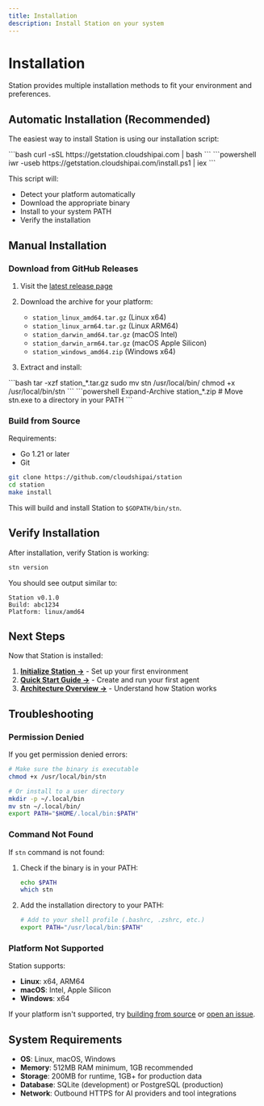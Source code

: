 ```yaml
---
title: Installation
description: Install Station on your system
---
```



# Installation

Station provides multiple installation methods to fit your environment and preferences.

## Automatic Installation (Recommended)

The easiest way to install Station is using our installation script:

<Tabs>
  <TabItem label="Linux / macOS">
    ```bash
    curl -sSL https://getstation.cloudshipai.com | bash
    ```
  </TabItem>
  
  <TabItem label="Windows (PowerShell)">
    ```powershell
    iwr -useb https://getstation.cloudshipai.com/install.ps1 | iex
    ```
  </TabItem>
</Tabs>

This script will:
- Detect your platform automatically
- Download the appropriate binary
- Install to your system PATH
- Verify the installation

## Manual Installation

### Download from GitHub Releases

1. Visit the [latest release page](https://github.com/cloudshipai/station/releases/latest)
2. Download the archive for your platform:
   - `station_linux_amd64.tar.gz` (Linux x64)
   - `station_linux_arm64.tar.gz` (Linux ARM64) 
   - `station_darwin_amd64.tar.gz` (macOS Intel)
   - `station_darwin_arm64.tar.gz` (macOS Apple Silicon)
   - `station_windows_amd64.zip` (Windows x64)

3. Extract and install:

<Tabs>
  <TabItem label="Linux / macOS">
    ```bash
    tar -xzf station_*.tar.gz
    sudo mv stn /usr/local/bin/
    chmod +x /usr/local/bin/stn
    ```
  </TabItem>
  
  <TabItem label="Windows">
    ```powershell
    Expand-Archive station_*.zip
    # Move stn.exe to a directory in your PATH
    ```
  </TabItem>
</Tabs>

### Build from Source

Requirements:
- Go 1.21 or later
- Git

```bash
git clone https://github.com/cloudshipai/station
cd station
make install
```

This will build and install Station to `$GOPATH/bin/stn`.

## Verify Installation

After installation, verify Station is working:

```bash
stn version
```

You should see output similar to:
```
Station v0.1.0
Build: abc1234
Platform: linux/amd64
```

## Next Steps

Now that Station is installed:

1. **[Initialize Station →](/quickstart/#1-initialize-station)** - Set up your first environment
2. **[Quick Start Guide →](/quickstart/)** - Create and run your first agent
3. **[Architecture Overview →](/architecture/)** - Understand how Station works

## Troubleshooting

### Permission Denied

If you get permission denied errors:

```bash
# Make sure the binary is executable
chmod +x /usr/local/bin/stn

# Or install to a user directory
mkdir -p ~/.local/bin
mv stn ~/.local/bin/
export PATH="$HOME/.local/bin:$PATH"
```

### Command Not Found

If `stn` command is not found:

1. Check if the binary is in your PATH:
   ```bash
   echo $PATH
   which stn
   ```

2. Add the installation directory to your PATH:
   ```bash
   # Add to your shell profile (.bashrc, .zshrc, etc.)
   export PATH="/usr/local/bin:$PATH"
   ```

### Platform Not Supported

Station supports:
- **Linux**: x64, ARM64
- **macOS**: Intel, Apple Silicon  
- **Windows**: x64

If your platform isn't supported, try [building from source](#build-from-source) or [open an issue](https://github.com/cloudshipai/station/issues).

## System Requirements

- **OS**: Linux, macOS, Windows
- **Memory**: 512MB RAM minimum, 1GB recommended
- **Storage**: 200MB for runtime, 1GB+ for production data
- **Database**: SQLite (development) or PostgreSQL (production)
- **Network**: Outbound HTTPS for AI providers and tool integrations